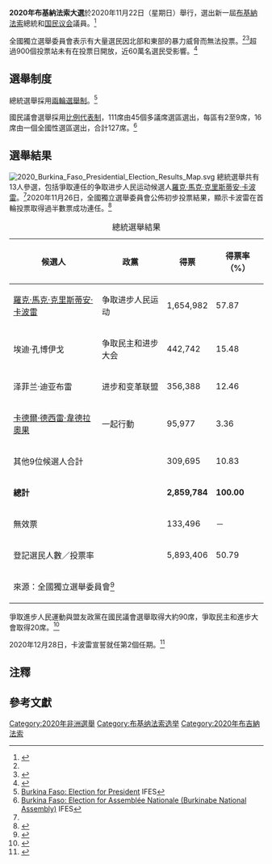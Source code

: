 '''2020年布基納法索大選'''於2020年11月22日（星期日）舉行，選出新一屆[[布吉納法索|布基納法索]]總統和[[国民议会_(布基纳法索)|国民议会]]議員。<ref name=voa01>{{Cite news |url=https://www.voanews.com/africa/polls-close-burkina-faso-elections |title=Polls Close in Burkina Faso Elections |publisher=VOA |date=2020-11-22 |accessdate=2020-11-24 |archive-date=2020-11-30 |archive-url=https://web.archive.org/web/20201130083202/https://www.voanews.com/africa/polls-close-burkina-faso-elections |dead-url=no }}</ref>

全國獨立選舉委員會表示有大量選民因北部和東部的暴力威脅而無法投票。<ref name=voa01/><ref name=bbc01>{{Cite news |url=https://www.bbc.com/news/world-africa-55014928 |title=Burkina Faso election takes place amid jihadist threat |publisher=BBC |date=2020-11-22 |accessdate=2020-11-24 |archive-date=2020-12-02 |archive-url=https://web.archive.org/web/20201202092259/https://www.bbc.com/news/world-africa-55014928 |dead-url=no }}</ref>超過900個投票站未有在投票日開放，近60萬名選民受影響。<ref>{{Cite news |url=https://www.washingtonpost.com/world/africa/burkina-faso-president-roch-marc-christian-kabore-re-elected/2020/11/26/1f727c58-2ff0-11eb-9dd6-2d0179981719_story.html |title=Burkina Faso president Roch Marc Christian Kabore re-elected |publisher=The Washington Post |date=2020-11-26 |accessdate=2020-12-01 |archive-date=2020-12-02 |archive-url=https://web.archive.org/web/20201202181831/https://www.washingtonpost.com/world/africa/burkina-faso-president-roch-marc-christian-kabore-re-elected/2020/11/26/1f727c58-2ff0-11eb-9dd6-2d0179981719_story.html |dead-url=no }}</ref>

==選舉制度==
總統選舉採用[[兩輪選舉制|兩輪選舉制]]。<ref>[http://www.electionguide.org/elections/id/2501/ Burkina Faso: Election for President] {{Wayback|url=http://www.electionguide.org/elections/id/2501/ |date=20201128155310 }} IFES</ref>

國民議會選舉採用[[比例代表制|比例代表制]]，111席由45個多議席選區選出，每區有2至9席，16席由一個全國性選區選出，合計127席。<ref>[http://www.electionguide.org/elections/id/2819/ Burkina Faso: Election for Assemblée Nationale (Burkinabe National Assembly)] {{Wayback|url=http://www.electionguide.org/elections/id/2819/ |date=20201211192202 }} IFES</ref>

==選舉結果==
[[File:2020_Burkina_Faso_Presidential_Election_Results_Map.svg|thumb]]
總統選舉共有13人參選，包括爭取連任的争取进步人民运动候選人[[羅克·馬克·克里斯蒂安·卡波雷|羅克·馬克·克里斯蒂安·卡波雷]]。<ref name=voa01/>2020年11月26日，全國獨立選舉委員會公佈初步投票結果，顯示卡波雷在首輪投票取得過半數票成功連任。<ref>{{Cite news |url=https://www.rfi.fr/en/africa/20201126-burkina-faso-president-kabore-comfortably-wins-second-term-elections-ceni |title=Burkina Faso President Kaboré comfortably wins second term |publisher=RFI |date=2020-11-26 |accessdate=2020-11-27 |archive-date=2020-12-04 |archive-url=https://web.archive.org/web/20201204063456/https://www.rfi.fr/en/africa/20201126-burkina-faso-president-kabore-comfortably-wins-second-term-elections-ceni |dead-url=no }}</ref>

{| class=wikitable style="text-align:right;"
|+ 總統選舉結果
|-
! 候選人 !! 政黨 !! 得票 !! 得票率（%）
|-
| align=left | [[羅克·馬克·克里斯蒂安·卡波雷|羅克·馬克·克里斯蒂安·卡波雷]] || align=left | 争取进步人民运动 || 1,654,982 || 57.87
|-
| align=left | 埃迪·孔博伊戈 || align=left | 争取民主和进步大会 || 442,742 || 15.48
|-
| align=left | 泽菲兰·迪亚布雷 || align=left | 进步和变革联盟 || 356,388 || 12.46
|-
| align=left | [[卡德爾·德西雷·韋德拉奧果|卡德爾·德西雷·韋德拉奧果]] || align=left | 一起行動 || 95,977 || 3.36
|-
| colspan=2 align=left | 其他9位候選人合計 || 309,695 || 10.83
|-
| colspan=2 align=left | '''總計''' || '''2,859,784''' || '''100.00'''
|-
| colspan=2 align=left | 無效票 || 133,496 || －
|-
| colspan=2 align=left | 登記選民人數／投票率 || 5,893,406{{efn|1=不包括無法舉行投票地區的選民。}} || 50.79
|-
| colspan=4 align=left | 來源：全國獨立選舉委員會<ref>{{Cite web |url=https://ceniburkina.bf/ |title=Accueil | OPEN ELECTIONS |accessdate=2020-11-27 |archive-date=2020-12-04 |archive-url=https://web.archive.org/web/20201204060344/https://ceniburkina.bf/ |dead-url=yes }}</ref>
|}

爭取進步人民運動與盟友政黨在國民議會選舉取得大約90席，爭取民主和進步大會取得20席。<ref>{{Cite news |url=https://www.voanews.com/africa/allies-burkina-fasos-kabore-retain-control-parliament |title=Allies of Burkina Faso's Kabore Retain Control of Parliament |website=VOA |date=2020-11-29 |accessdate=2020-12-01 |archive-date=2020-11-29 |archive-url=https://web.archive.org/web/20201129121342/https://www.voanews.com/africa/allies-burkina-fasos-kabore-retain-control-parliament |dead-url=no }}</ref>

2020年12月28日，卡波雷宣誓就任第2個任期。<ref>{{Cite news |url=https://www.reuters.com/article/us-burkina-election-swearing-in/burkina-faso-president-kabore-vows-reconciliation-during-second-term-idUSKBN2921D8 |title=Burkina Faso President Kabore vows reconciliation during second term |publisher=Reuters |date=2020-12-28 |accessdate=2020-12-29 |archive-date=2021-01-08 |archive-url=https://web.archive.org/web/20210108030310/https://www.reuters.com/article/us-burkina-election-swearing-in/burkina-faso-president-kabore-vows-reconciliation-during-second-term-idUSKBN2921D8 |dead-url=no }}</ref>

==注釋==
{{notelist}}

==參考文獻==
{{reflist}}

{{布基納法索選舉}}

[[Category:2020年非洲選舉|Category:2020年非洲選舉]]
[[Category:布基纳法索选举|Category:布基纳法索选举]]
[[Category:2020年布吉納法索|Category:2020年布吉納法索]]